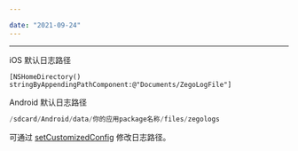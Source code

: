 ```yaml
---

date: "2021-09-24"
---
```


<Title>如何设置超级白板日志？</Title>


---

iOS 默认日志路径

```objc
[NSHomeDirectory() stringByAppendingPathComponent:@"Documents/ZegoLogFile"]
```

Android 默认日志路径

```java
/sdcard/Android/data/你的应用package名称/files/zegologs
```

可通过 [setCustomizedConfig](https://doc-zh.zego.im/article/api?doc=superboard_API~java_android~class~ZegoSuperBoardManager#set-customized-config) 修改日志路径。
